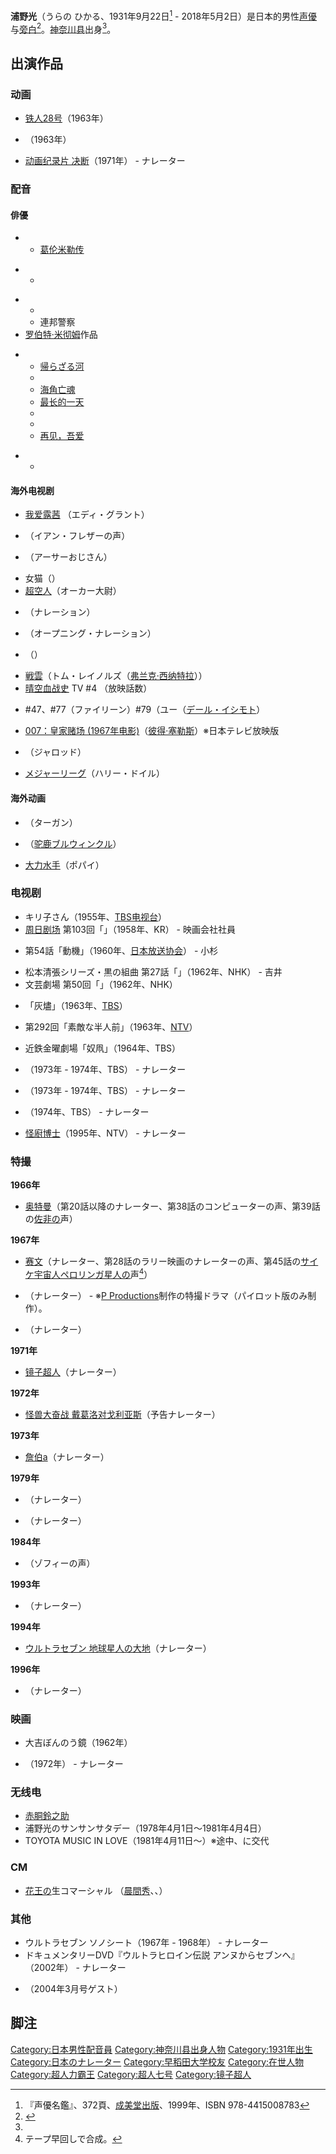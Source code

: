 {{多個問題|
{{expand|time=2014-12-12T10:49:21+00:00}}
{{lead section|time=2014-12-12T10:49:21+00:00}}
}}
'''浦野光'''（うらの ひかる、1931年9月22日<ref name=meikan> 『声優名鑑』、372頁、[[成美堂出版|成美堂出版]]、1999年、ISBN 978-4415008783</ref> - 2018年5月2日）是日本的男性[[声優|声優]]与[[旁白|旁白]]<ref name=voice>{{Cite book|language=ja|year=1996|title=声優辞典 第二版|page=49|publisher=キネマ旬報社||isbn= 4-87376-160-3}}</ref>。[[神奈川县|神奈川县]]出身<ref name=meikan/>。

== 出演作品 ==
===动画===
*[[铁人28号|铁人28号]]（1963年）
*{{link-ja|铁臂阿童木 (动画第1作)|鉄腕アトム (アニメ第1作)}}（1963年）
*[[动画纪录片_决断|动画纪录片 决断]]（1971年） - ナレーター

===配音===
==== 俳優 ====


**[[葛伦米勒传|葛伦米勒传]]

**{{link-ja||戦略空軍命令}}

**{{link-ja||ラスト・シューティスト}}
**連邦警察
*[[罗伯特·米彻姆|罗伯特·米彻姆]]作品

**[[大江东去_(1954年电影)|帰らざる河]]
**{{link-ja||眼下の敵}}
**[[海角亡魂|海角亡魂]]
**[[最长的一天|最长的一天]]
**{{link-ja||戦うパンチョ・ビラ}}
**{{link-ja||ザ・ヤクザ}}
**[[再见，吾爱|再见，吾爱]]

**{{link-ja||ライアンの娘}}
====海外电视剧====
*[[我爱露茜|我爱露茜]] （エディ・グラント）
*{{link-ja|アウター・リミッツ（1963年版）|アウター・リミッツ (1963年)}}（イアン・フレザーの声）

*{{link-ja|奥さまは魔女|奥さまは魔女 (テレビドラマ)}}（アーサーおじさん）
*女猫（{{link-ja||ベルナール・ブリエ}}）
*[[超空人|超空人]]（オーカー大尉）
*{{link-ja|原潜シービュー号 海底科学作戦|原子力潜水艦シービュー号}}（ナレーション）
*{{link-ja|サイボーグ危機一髪／600万ドルの男|600万ドルの男}}（オープニング・ナレーション）
*{{link-ja||世界の料理ショー}}（{{link-ja||グラハム・カー}}）
*[[戦雲|戦雲]]（トム・レイノルズ（[[弗兰克·西纳特拉|弗兰克·西纳特拉]]））
*[[晴空血战史|晴空血战史]] TV #4 （{{link-ja||スーパー!ドラマTV}}放映話数）
*{{link-ja||0011ナポレオン・ソロ}} #47、#77（ファイリーン）#79（ユー（[[デール・イシモト|デール・イシモト]]）
*[[007：皇家赌场_(1967年电影)|007：皇家赌场 (1967年电影)]]（[[彼得·塞勒斯|彼得·塞勒斯]]）※日本テレビ放映版
*{{link-ja||バークレー牧場}}（ジャロッド）
*[[大聯盟_(電影)|メジャーリーグ]]（ハリー・ドイル）

==== 海外动画====
* {{link-ja||怪獣王ターガン}}（ターガン）
* {{link-en|空飛ぶロッキー君|The Rocky and Bullwinkle Show}}（[[驼鹿|驼鹿]]ブルウィンクル）
* [[大力水手|大力水手]]（ポパイ）

===电视剧===

*キリ子さん（1955年、[[TBS电视台|TBS电视台]]）
*[[周日剧场|周日剧场]] 第103回「{{link-ja||マンモスタワー}}」（1958年、KR） - 映画会社社員
*{{link-ja|事件記者|事件記者 (テレビドラマ)}} 第54話「動機」（1960年、[[日本放送协会|日本放送协会]]） - 小杉
*松本清張シリーズ・黒の組曲 第27話「{{link-ja|黒い樹海|黒い樹海#1962年版}}」（1962年、NHK） - 吉井
*文芸劇場 第50回「{{link-ja|雁 (小说)|雁 (小説)|雁}}」（1962年、NHK）
*{{link-ja||近鉄金曜劇場}}「灰燼」（1963年、[[TBSテレビ|TBS]]）
*{{link-ja|夫婦百景|夫婦百景 (テレビドラマ)}} 第292回「素敵な半人前」（1963年、[[日本テレビ放送網|NTV]]）
*近鉄金曜劇場「奴凧」（1964年、TBS）
*{{link-ja||顔で笑って}}（1973年 - 1974年、TBS） - ナレーター
*{{link-ja|風の中のあいつ|風の中のあいつ (1973年のテレビドラマ)}}（1973年 - 1974年、TBS） - ナレーター
*{{link-ja||事件狩り}}（1974年、TBS） - ナレーター
*[[怪廚博士|怪廚博士]]（1995年、NTV） - ナレーター

=== 特撮 ===
'''1966年'''
*[[奥特曼|奥特曼]]（第20話以降のナレーター、第38話のコンピューターの声、第39話の[[佐非|佐非]]の声）
'''1967年'''
*[[赛文|赛文]]（ナレーター、第28話のラリー映画のナレーターの声、第45話の[[ウルトラセブンの登場怪獣#サイケ宇宙人_ペロリンガ星人|サイケ宇宙人ペロリンガ星人]]の声<ref>テープ早回しで合成。</ref>）
*{{link-ja|ジャガーマン|ジャガーマン#豹（ジャガー）マン}}（ナレーター） - ※[[P_Productions|P Productions]]制作の特撮ドラマ（パイロット版のみ制作）。
*{{link-ja||長篇怪獣映画ウルトラマン}}（ナレーター）
'''1971年'''
*[[镜子超人|镜子超人]]（ナレーター）
'''1972年'''
*[[怪兽大奋战_戴葛洛对戈利亚斯|怪兽大奋战 戴葛洛对戈利亚斯]]（予告ナレーター）
'''1973年'''
*[[詹伯a|詹伯a]]（ナレーター）
'''1979年'''
*{{link-ja||ウルトラマン怪獣大決戦}}（ナレーター）
*{{link-ja||実相寺昭雄監督作品ウルトラマン}}（ナレーター）
'''1984年'''
*{{link-ja||ウルトラマンZOFFY ウルトラの戦士VS大怪獣軍団}}（ゾフィーの声）
'''1993年'''
*{{link-ja||ウルトラマンVS仮面ライダー}}（ナレーター）
'''1994年'''
*[[平成超人七號系列作品|ウルトラセブン 地球星人の大地]]（ナレーター）
'''1996年'''
<!-- *[[ウルトラマンゼアス|ウルトラマンゼアス]]（ナレーター）※実際、劇中にはナレーションはない。 -->
*{{link-ja||甦れ!ウルトラマン}}（ナレーター）

=== 映画 ===
*大吉ぼんのう鏡（1962年）
*{{link-ja|影狩り|影狩り#映画}}（1972年） - ナレーター

===无线电===
*[[赤胴鈴之助|赤胴鈴之助]]
*浦野光のサンサンサタデー（1978年4月1日〜1981年4月4日） 
*TOYOTA MUSIC IN LOVE（1981年4月11日〜）※途中、{{link-ja||山本コータロー}}に交代

=== CM ===
*[[花王|花王]]の生コマーシャル （[[晨間秀|晨間秀]]、{{link-ja||アフタヌーンショー}}、{{link-ja||3時にあいましょう}}）

===其他 ===
*ウルトラセブン ソノシート（1967年 - 1968年） - ナレーター
*ドキュメンタリーDVD『ウルトラヒロイン伝説 アンヌからセブンへ』（2002年） - ナレーター
*{{link-ja||ウルトラ情報局}}（2004年3月号ゲスト）

== 脚注 ==
{{Reflist}}

{{DEFAULTSORT:Urano Hikaru}}
[[Category:日本男性配音員|Category:日本男性配音員]]
[[Category:神奈川县出身人物|Category:神奈川县出身人物]]
[[Category:1931年出生|Category:1931年出生]]
[[Category:日本のナレーター|Category:日本のナレーター]]
[[Category:早稻田大学校友|Category:早稻田大学校友]]
[[Category:在世人物|Category:在世人物]]
[[Category:超人力霸王|Category:超人力霸王]]
[[Category:超人七号|Category:超人七号]]
[[Category:镜子超人|Category:镜子超人]]